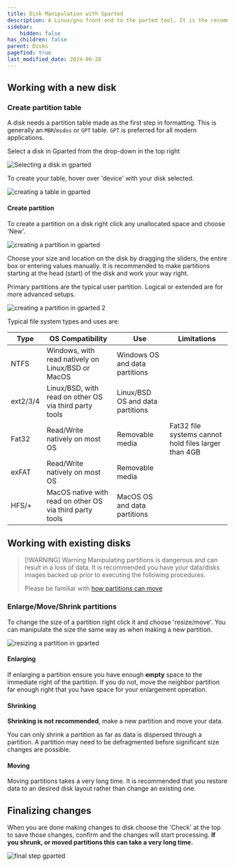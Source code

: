 ```yaml
---
title: Disk Manipulation with Gparted
description: A Linux/gnu front-end to the parted tool. It is the recommended method for manipulating disks when using a Linux live session.
sidebar:
    hidden: false
has_children: false
parent: Disks
pagefind: true
last_modified_date: 2024-06-28
---
```



<UseLLCD />

## Working with a new disk
### Create partition table
A disk needs a partition table made as the first step in formatting. This is generally an `MBR`/`msdos` or `GPT` table. `GPT` is preferred for all modern applications.

Select a disk in Gparted from the drop-down in the top right

![Selecting a disk in gparted](../../../assets/gparted/gparted_disk_sel.webp)

To create your table, hover over 'device' with your disk selected.

![creating a table in gparted](../../../assets/gparted/gparted_create_table.webp)

#### Create partition
To create a partition on a disk right click any unallocated space and choose 'New'. 

![creating a partition in gparted](../../../assets/gparted/gparted_create_part.webp)

Choose your size and location on the disk by dragging the sliders, the entire box or entering values manually. It is recommended to make partitions starting at the head (start) of the disk and work your way right.

Primary partitions are the typical user partition. Logical or extended are for more advanced setups.

![creating a partition in gparted 2](../../../assets/gparted/gparted_create_part2.webp)

Typical file system types and uses are:

|Type|OS Compatibility|Use|Limitations
|---|---|---|---|
|NTFS|Windows, with read natively on Linux/BSD or MacOS|Windows OS and data partitions|
|ext2/3/4|Linux/BSD, with read on other OS via third party tools|Linux/BSD OS and data partitions
|Fat32|Read/Write natively on most OS|Removable media|Fat32 file systems cannot hold files larger than 4GB|
|exFAT|Read/Write natively on most OS|Removable media|
HFS/+|MacOS native with read on other OS via third party tools|MacOS OS and data partitions

## Working with existing disks

> [!WARNING] Warning
> Manipulating partitions is dangerous and can result in a loss of data. It is recommended you have your data/disks images backed up prior to executing the following procedures.
> 
> Please be familiar with [how partitions can move](/docs/factoids/how-parts-move)

### Enlarge/Move/Shrink partitions
To change the size of a partition right click it and choose 'resize/move'. You can manipulate the size the same way as when making a new partition.

![resizing a partition in gparted](../../../assets/gparted/gparted_part_res.webp)

#### Enlarging
If enlarging a partition ensure you have enough **empty** space to the immediate right of the partition. If you do not, move the neighbor partition far enough right that you have space for your enlargement operation.

#### Shrinking
**Shrinking is not recommended**, make a new partition and move your data.

You can only shrink a partition as far as data is dispersed through a partition. A partition may need to be defragmented before significant size changes are possible.

#### Moving
Moving partitions takes a very long time. It is recommended that you restore data to an desired disk layout rather than change an existing one.

## Finalizing changes
When you are done making changes to disk choose the 'Check' at the top to save those changes, confirm and the changes will start processing. **If you shrunk, or moved partitions this can take a very long time.**

![final step gparted](../../../assets/gparted/gparted_disk_final.webp)
